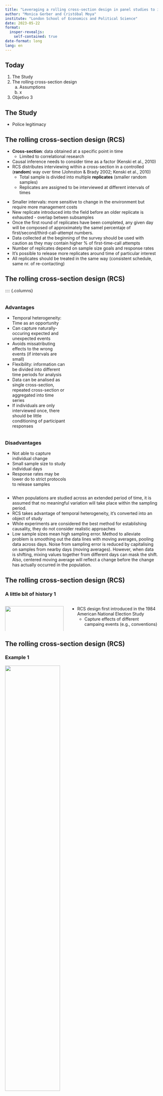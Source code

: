 ```yaml
---
title: "Leveraging a rolling cross-section design in panel studies to investigate police legitimacy"
author: "Monica Gerber and Cristóbal Moya"
institute: "London School of Economics and Political Science"
date: 2023-05-22
format: 
  insper-revealjs:
    self-contained: true
date-format: long
lang: en
---
```


## Today

1. The Study
2. The rolling cross-section design
    a. Assumptions
    b. x
3. Objetivo 3


## The Study

- Police legitimacy

## The rolling cross-section design (RCS)

- **Cross-section**: data obtained at a specific point in time
    - Limited to correlational research
- Causal inference needs to consider time as a factor (Kenski et al., 2010)
- RCS distributes interviewing within a cross-section in a controlled (**random**) way over time (Johnston & Brady 2002; Kenski et al., 2010)
    - Total sample is divided into multiple **replicates** (smaller random samples)
    - Replicates are assigned to be interviewed at different intervals of times

::: notes
- Smaller intervals: more sensitive to change in the environment but require more management costs 
- New replicate introduced into the field before an older replicate is exhausted - overlap betwen subsamples 
- Once the first round of replicates have been completed, any given day will be composed of approximately the samel percentaje of first/second/third-call-attempt numbers.
- Data collected at the beginning of the survey should be used with caution as they may contain higher % of first-time-call attempts
- Number of replicates depend on sample size goals and response rates
- It's possible to release more replicates around time of particular interest
- All replicates should be treated in the same way (consistent schedule, same nr. of re-contacting)
:::

## The rolling cross-section design (RCS)

:::: {.columns}

::: {.column width="40%"}

### Advantages
- Temporal heterogeneity: Time as an opportunity
- Can capture naturally-occuring expected and unexpected events
- Avoids missatributing effects to the wrong events (if intervals are small)
- Flexibility: information can be divided into different time periods for analysis
- Data can be analised as single cross-section, repeated cross-section or aggregated into time series
- If individuals are only interviewed once, there should be little conditioning of participant responses
:::

::: {.column width="40%"}
### Disadvantages
- Not able to capture individual change
- Small sample size to study individual days
- Response rates may be lower do to strict protocols to release samples

:::




::: notes
- When populations are studied across an extended period of time, it is assumed that no meaningful variation will take place within the sampling period. 
- RCS takes advantage of temporal heterogeneity, it's converted into an object of study
- While experiments are considered the best method for establishing causality, they do not consider realistic approaches 
- Low sample sizes mean high sampling error. Method to alleviate problem is smoothing out the data lines with moving averages, pooling data across days. Noise from sampling error is reduced by capitalising on samples from nearby days (moving averages). However, when data is shifting, mixing values together from different days can mask the shift. Also, centered moving average will reflect a change before the change has actually occurred in the population. 
:::





## The rolling cross-section design (RCS)
### A little bit of history 1

:::: {.columns}

::: {.column width="40%"}
<img src="C:/Users/Moni/Documents/GitHub/rolling_basis_presentation/output/images/anes_logo.jpg"  height="100%" width="100%">
:::

::: {.column width="60%"}
- RCS design first introduced in the 1984 American National Election Study
    - Capture effects of different campaing events (e.g., conventions)

:::

::::



## The rolling cross-section design (RCS)
### Example 1

<img src="C:/Users/Moni/Documents/GitHub/rolling_basis_presentation/output/images/iraq.png"  height="60%" width="60%">

## The rolling cross-section design (RCS)
### Example 2

<img src="C:/Users/Moni/Documents/GitHub/rolling_basis_presentation/output/images/women.png"  height="60%" width="60%">

::: aside

Figure from [Jiménez-Sánchez et al., 2022](https://allisonhorst.com)

:::


## The rolling cross-section design (RCS) in the context of a panel design

- **Panel studies**: individuals are interviewed at two or more points in time  
    - Generally better than cross-sectional designs for causal inference (Kenski et al., 2010)
    - Possible to make inferences about changes in attitudes or behaviours at the individual level (RCS by itself is not able to capture change)

::: notes
- Disadvantage of panel studies: expensive, mortality makes the study less generalizable.
- Repeated interviewing may sensitize individuals to the concepts and methods of the study
- Towards the end of an RCS study, new data may not be useful. Researcher wants to have each interval of time containing data with similar proportions of cases derived from first/second/third call attempts (same with beginning of RCS) 
:::


## A rolling cross-section panel design


### Panel 

- the design

